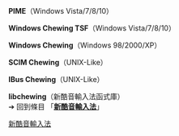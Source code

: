 '''PIME'''（Windows Vista/7/8/10）<br/>
{{LSR
|article = 新酷音輸入法
|latest_release_version = 1.3.0-beta
|latest_release_date = {{Start date and age|2020|06|01}} <ref>{{cite web|url=https://github.com/EasyIME/PIME/releases |title=PIME 輸入法1.3.0-beta釋出}}</ref>
}}

'''Windows Chewing TSF'''（Windows Vista/7/8/10）<br/>
{{LSR
|article = 新酷音輸入法
|latest_release_version = 2020-03-22
|latest_release_date = {{Start date and age|2020|03|22}} <ref>{{cite web|url=https://github.com/Chocobo1/windows-chewing-tsf-build/releases/tag/2020.03.22|title=Release 2020.03.22 · Chocobo1/windows-chewing-tsf-build}}</ref>
}}

'''Windows Chewing'''（Windows 98/2000/XP）<br/>
{{LSR
|article = 新酷音輸入法
|latest_release_version = 0.3.4.8
|latest_release_date = {{Start date and age|2008|11|6}} <ref>{{cite web|url=https://github.com/chewing/windows-chewing/releases|title=Win32-chewing 0.3.4.8 版釋出 }}</ref>
}}

'''SCIM Chewing'''（UNIX-Like）<br/>
{{LSR
|article = 新酷音輸入法
|latest_release_version = 0.3.5
|latest_release_date = {{Start date and age|2012|12|31}} <ref>{{cite web|url=http://chewing.im/post-2012-12-31_scim-chewing-0_3_5.html|title=scim-chewing 0.3.5 Released}}</ref>
}}

'''IBus Chewing'''（UNIX-Like）<br/>
{{LSR
|article = 新酷音輸入法
|latest_release_version = 1.5.1
|latest_release_date = {{Start date and age|2016|06|16}} <ref>{{cite web|url=https://github.com/definite/ibus-chewing/releases/tag/1.5.1 |title=Release 1.5.1 · definite/ibus-chewing }}</ref>
}}

'''libchewing'''（新酷音輸入法函式庫）<br/>
{{LSR
|article = 新酷音輸入法
|latest_release_version = 0.5.1
|latest_release_date = {{Start date and age|2016|05|18}}<ref>{{cite web|url=http://chewing.im/post-2016-05-18_libchewing-0_5_1.html  |title=libchewing 0.5.1 Released }}</ref>
}}
<noinclude>
{{Template reference list}}
➔ 回到條目 「'''[[新酷音輸入法]]'''」
[[Category:最新稳定版模板|新酷音輸入法]]
</noinclude>